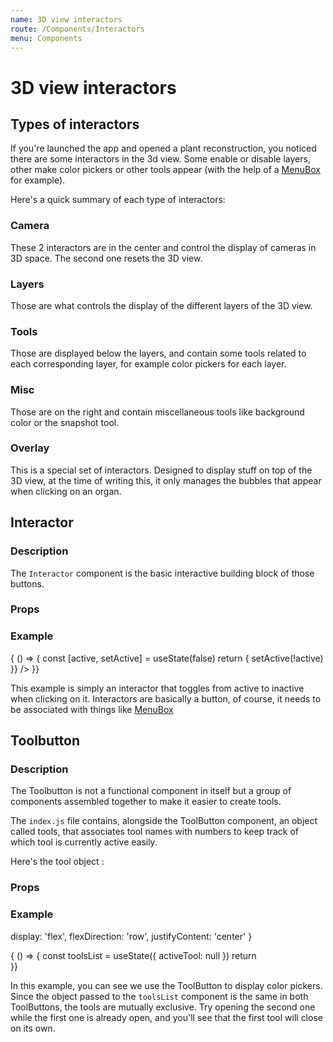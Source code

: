 ```yaml
---
name: 3D view interactors
route: /Components/Interactors
menu: Components
---
```



# 3D view interactors

## Types of interactors

If you're launched the app and opened a plant reconstruction, you noticed there 
are some interactors in the 3d view. Some enable or disable layers, other make
color pickers or other tools appear (with the help of a
[MenuBox](/Components/UI#menubox) for example).

Here's a quick summary of each type of interactors:

### Camera

These 2 interactors are in the center and control the display of 
cameras in 3D space. The second one resets the 3D view.

### Layers

Those are what controls the display of the different layers of the 3D view.

### Tools

Those are displayed below the layers, and contain some tools related to each
corresponding layer, for example color pickers for each layer.

### Misc

Those are on the right and contain miscellaneous tools like background color
or the snapshot tool.

### Overlay

This is a special set of interactors. Designed to display stuff on top of the 
3D view, at the time of writing this, it only manages the bubbles that appear 
when clicking on an organ.

## Interactor

### Description

The `Interactor` component is the basic interactive building block of those 
buttons.

### Props

<Props of={DocInteractor} />

### Example

<Playground>
  { () => {
    const [active, setActive] = useState(false)
    return <Interactor
      activated={active}
      onClick={() => { setActive(!active) }}
    />
  }}
</Playground>

This example is simply an interactor that toggles from active to inactive
when clicking on it. Interactors are basically a button, of course, it needs
to be associated with things like [MenuBox](/Components/UI#menubox)

## Toolbutton

### Description

The Toolbutton is not a functional component in itself but a group
of components assembled together to make it easier to create tools.

The `index.js` file contains, alongside the ToolButton component, an object
called tools, that associates tool names with numbers to keep track
of which tool is currently active easily.

Here's the tool object :

<ObjectFormatter object={tools} />


### Props

<Props of={ToolButton} />

### Example

  display: 'flex',
  flexDirection: 'row',
  justifyContent: 'center'
}

<Playground>
  { () => {
    const toolsList = useState({
      activeTool: null
    }) 
    return <div style={divStyle}>
      <ToolButton
        toolsList={toolsList}
        tool={tools.colorPickers.mesh}
        layer={true}
        tooltipId='Tooltip 1'
        >
        <SketchPicker />
      </ToolButton>
      <ToolButton
        toolsList={toolsList}
        tool={tools.colorPickers.skeleton}
        layer={true}
        tooltipId='Tooltip 2'
      >
        <SketchPicker />
      </ToolButton>
    </div>
  }}
</Playground>

In this example, you can see we use the ToolButton to display color pickers. 
Since the object passed to the `toolsList` component is the same in both 
ToolButtons, the tools are mutually exclusive. Try opening the second one while
the first one is already open, and you'll see that the first tool will close 
on its own.